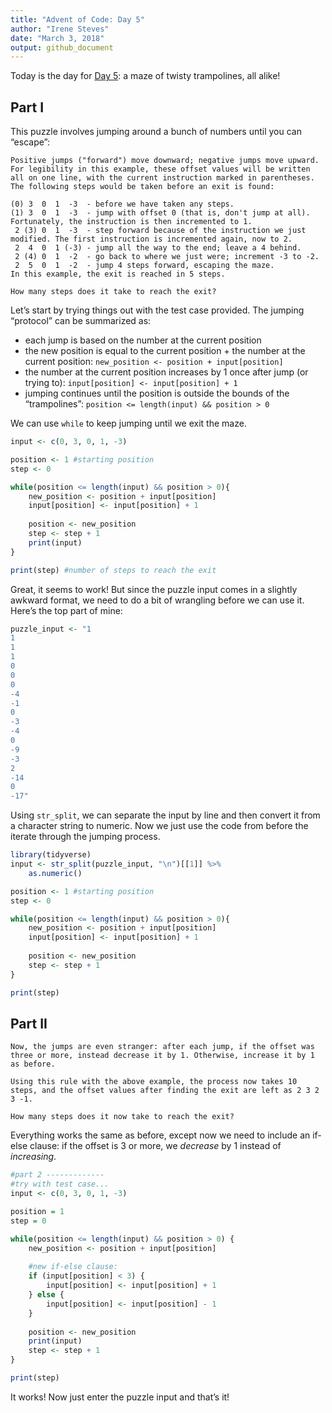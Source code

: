 ```yaml
---
title: "Advent of Code: Day 5"
author: "Irene Steves"
date: "March 3, 2018"
output: github_document
---
```


Today is the day for [Day 5](https://adventofcode.com/2017/day/5): a maze of twisty trampolines, all alike!

## Part I

This puzzle involves jumping around a bunch of numbers until you can "escape": 

```
Positive jumps ("forward") move downward; negative jumps move upward. For legibility in this example, these offset values will be written all on one line, with the current instruction marked in parentheses. The following steps would be taken before an exit is found:

(0) 3  0  1  -3  - before we have taken any steps.
(1) 3  0  1  -3  - jump with offset 0 (that is, don't jump at all). Fortunately, the instruction is then incremented to 1.
 2 (3) 0  1  -3  - step forward because of the instruction we just modified. The first instruction is incremented again, now to 2.
 2  4  0  1 (-3) - jump all the way to the end; leave a 4 behind.
 2 (4) 0  1  -2  - go back to where we just were; increment -3 to -2.
 2  5  0  1  -2  - jump 4 steps forward, escaping the maze.
In this example, the exit is reached in 5 steps.

How many steps does it take to reach the exit?
```

Let's start by trying things out with the test case provided. The jumping "protocol" can be summarized as:

- each jump is based on the number at the current position
- the new position is equal to the current position + the number at the current position: `new_position <- position + input[position]`
- the number at the current position increases by 1 once after jump (or trying to): `input[position] <- input[position] + 1`
- jumping continues until the position is outside the bounds of the "trampolines": `position <= length(input) && position > 0`

We can use `while` to keep jumping until we exit the maze.

```r
input <- c(0, 3, 0, 1, -3)

position <- 1 #starting position
step <- 0

while(position <= length(input) && position > 0){
    new_position <- position + input[position]
    input[position] <- input[position] + 1
    
    position <- new_position
    step <- step + 1
    print(input)
}

print(step) #number of steps to reach the exit
```

Great, it seems to work! But since the puzzle input comes in a slightly awkward format, we need to do a bit of wrangling before we can use it. Here's the top part of mine:

```r
puzzle_input <- "1
1
1
1
0
0
0
-4
-1
0
-3
-4
0
-9
-3
2
-14
0
-17"
```

Using `str_split`, we can separate the input by line and then convert it from a character string to numeric. Now we just use the code from before the iterate through the jumping process.

```r
library(tidyverse)
input <- str_split(puzzle_input, "\n")[[1]] %>% 
    as.numeric()

position <- 1 #starting position
step <- 0

while(position <= length(input) && position > 0){
    new_position <- position + input[position]
    input[position] <- input[position] + 1
    
    position <- new_position
    step <- step + 1
}

print(step)
```

## Part II

```
Now, the jumps are even stranger: after each jump, if the offset was three or more, instead decrease it by 1. Otherwise, increase it by 1 as before.

Using this rule with the above example, the process now takes 10 steps, and the offset values after finding the exit are left as 2 3 2 3 -1.

How many steps does it now take to reach the exit?
```

Everything works the same as before, except now we need to include an if-else clause: if the offset is 3 or more, we _decrease_ by 1 instead of _increasing_.

```r
#part 2 -------------
#try with test case...
input <- c(0, 3, 0, 1, -3)

position = 1
step = 0

while(position <= length(input) && position > 0) {
    new_position <- position + input[position]
    
    #new if-else clause:
    if (input[position] < 3) {
        input[position] <- input[position] + 1
    } else {
        input[position] <- input[position] - 1
    }
    
    position <- new_position
    print(input)
    step <- step + 1
}

print(step)
```

It works! Now just enter the puzzle input and that's it!